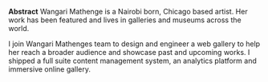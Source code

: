 **Abstract** Wangari Mathenge is a Nairobi born, Chicago based artist. Her work has been featured and lives in galleries and museums across the world.

I join Wangari Mathenges team to design and engineer a web gallery to help her reach a broader audience and showcase past and upcoming works. I shipped a full suite content management system, an analytics platform and immersive online gallery.
